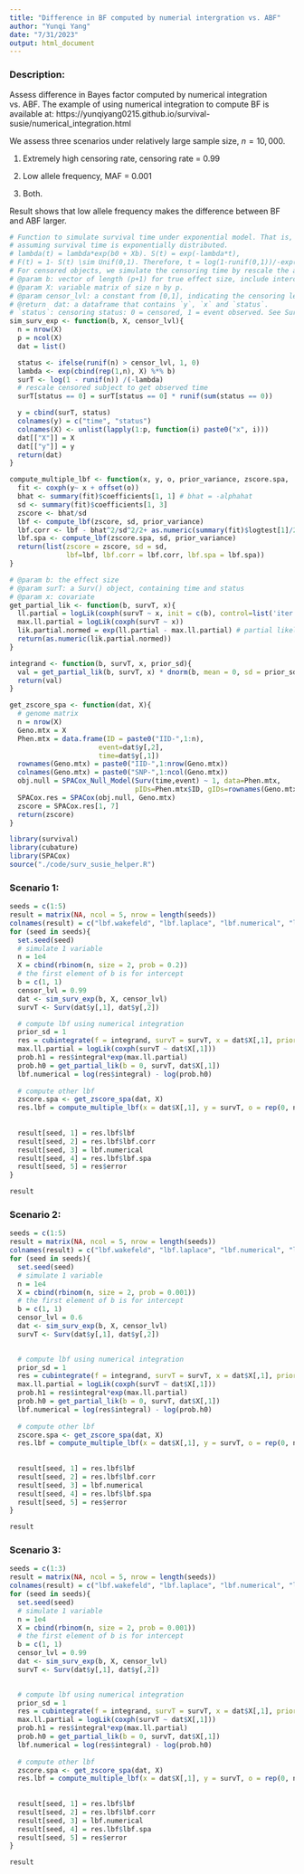 ```yaml
---
title: "Difference in BF computed by numerial intergration vs. ABF"
author: "Yunqi Yang"
date: "7/31/2023"
output: html_document
---
```


### Description: 

Assess difference in Bayes factor computed by numerical integration vs. ABF. The example of using numerical integration to compute BF is available at: https://yunqiyang0215.github.io/survival-susie/numerical_integration.html


We assess three scenarios under relatively large sample size, $n= 10,000$.

1. Extremely high censoring rate, censoring rate = 0.99

2. Low allele frequency, MAF = 0.001

3. Both. 


Result shows that low allele frequency makes the difference between BF and ABF larger. 


```r
# Function to simulate survival time under exponential model. That is,
# assuming survival time is exponentially distributed.
# lambda(t) = lambda*exp(b0 + Xb). S(t) = exp(-lambda*t),
# F(t) = 1- S(t) \sim Unif(0,1). Therefore, t = log(1-runif(0,1))/-exp(b0+Xb).
# For censored objects, we simulate the censoring time by rescale the actual survival time.
# @param b: vector of length (p+1) for true effect size, include intercept.
# @param X: variable matrix of size n by p.
# @param censor_lvl: a constant from [0,1], indicating the censoring level in the data.
# @return  dat: a dataframe that contains `y`, `x` and `status`.
# `status`: censoring status: 0 = censored, 1 = event observed. See Surv() in library(survival)
sim_surv_exp <- function(b, X, censor_lvl){
  n = nrow(X)
  p = ncol(X)
  dat = list()

  status <- ifelse(runif(n) > censor_lvl, 1, 0)
  lambda <- exp(cbind(rep(1,n), X) %*% b)
  surT <- log(1 - runif(n)) /(-lambda)
  # rescale censored subject to get observed time
  surT[status == 0] = surT[status == 0] * runif(sum(status == 0))

  y = cbind(surT, status)
  colnames(y) = c("time", "status")
  colnames(X) <- unlist(lapply(1:p, function(i) paste0("x", i)))
  dat[["X"]] = X
  dat[["y"]] = y
  return(dat)
}

compute_multiple_lbf <- function(x, y, o, prior_variance, zscore.spa, ...){
  fit <- coxph(y~ x + offset(o))
  bhat <- summary(fit)$coefficients[1, 1] # bhat = -alphahat
  sd <- summary(fit)$coefficients[1, 3]
  zscore <- bhat/sd
  lbf <- compute_lbf(zscore, sd, prior_variance)
  lbf.corr <- lbf - bhat^2/sd^2/2+ as.numeric(summary(fit)$logtest[1]/2)
  lbf.spa <- compute_lbf(zscore.spa, sd, prior_variance)
  return(list(zscore = zscore, sd = sd, 
              lbf=lbf, lbf.corr = lbf.corr, lbf.spa = lbf.spa))
}
```

```r
# @param b: the effect size
# @param surT: a Surv() object, containing time and status
# @param x: covariate
get_partial_lik <- function(b, survT, x){
  ll.partial = logLik(coxph(survT ~ x, init = c(b), control=list('iter.max'= 0, timefix=FALSE)))
  max.ll.partial = logLik(coxph(survT ~ x))
  lik.partial.normed = exp(ll.partial - max.ll.partial) # partial likelihood / max(partial likelihood)
  return(as.numeric(lik.partial.normed))
}

integrand <- function(b, survT, x, prior_sd){
  val = get_partial_lik(b, survT, x) * dnorm(b, mean = 0, sd = prior_sd)
  return(val)
}
```

```r
get_zscore_spa <- function(dat, X){
  # genome matrix
  n = nrow(X)
  Geno.mtx = X
  Phen.mtx = data.frame(ID = paste0("IID-",1:n),
                      event=dat$y[,2],
                      time=dat$y[,1])
  rownames(Geno.mtx) = paste0("IID-",1:nrow(Geno.mtx))
  colnames(Geno.mtx) = paste0("SNP-",1:ncol(Geno.mtx))
  obj.null = SPACox_Null_Model(Surv(time,event) ~ 1, data=Phen.mtx, 
                               pIDs=Phen.mtx$ID, gIDs=rownames(Geno.mtx))
  SPACox.res = SPACox(obj.null, Geno.mtx)
  zscore = SPACox.res[1, 7]
  return(zscore)
}
```

```r
library(survival)
library(cubature)
library(SPACox)
source("./code/surv_susie_helper.R")

```


### Scenario 1:
```r
seeds = c(1:5)
result = matrix(NA, ncol = 5, nrow = length(seeds))
colnames(result) = c("lbf.wakefeld", "lbf.laplace", "lbf.numerical", "lbf.spa", "error")
for (seed in seeds){
  set.seed(seed)
  # simulate 1 variable
  n = 1e4
  X = cbind(rbinom(n, size = 2, prob = 0.2))
  # the first element of b is for intercept
  b = c(1, 1)
  censor_lvl = 0.99
  dat <- sim_surv_exp(b, X, censor_lvl)
  survT <- Surv(dat$y[,1], dat$y[,2])

  # compute lbf using numerical integration 
  prior_sd = 1
  res = cubintegrate(f = integrand, survT = survT, x = dat$X[,1], prior_sd = 1, lower = -100, upper = 100, method = "hcubature")
  max.ll.partial = logLik(coxph(survT ~ dat$X[,1]))
  prob.h1 = res$integral*exp(max.ll.partial)
  prob.h0 = get_partial_lik(b = 0, survT, dat$X[,1])
  lbf.numerical = log(res$integral) - log(prob.h0)
  
  # compute other lbf
  zscore.spa <- get_zscore_spa(dat, X)
  res.lbf = compute_multiple_lbf(x = dat$X[,1], y = survT, o = rep(0, n), prior_variance = prior_sd^2, zscore.spa = zscore.spa)
  
  
  result[seed, 1] = res.lbf$lbf
  result[seed, 2] = res.lbf$lbf.corr
  result[seed, 3] = lbf.numerical
  result[seed, 4] = res.lbf$lbf.spa
  result[seed, 5] = res$error
}

```

```r
result
```

### Scenario 2:
```r
seeds = c(1:5)
result = matrix(NA, ncol = 5, nrow = length(seeds))
colnames(result) = c("lbf.wakefeld", "lbf.laplace", "lbf.numerical", "lbf.spa", "error")
for (seed in seeds){
  set.seed(seed)
  # simulate 1 variable
  n = 1e4
  X = cbind(rbinom(n, size = 2, prob = 0.001))
  # the first element of b is for intercept
  b = c(1, 1)
  censor_lvl = 0.6
  dat <- sim_surv_exp(b, X, censor_lvl)
  survT <- Surv(dat$y[,1], dat$y[,2])

  
  # compute lbf using numerical integration 
  prior_sd = 1
  res = cubintegrate(f = integrand, survT = survT, x = dat$X[,1], prior_sd = 1, lower = -100, upper = 100, method = "hcubature")
  max.ll.partial = logLik(coxph(survT ~ dat$X[,1]))
  prob.h1 = res$integral*exp(max.ll.partial)
  prob.h0 = get_partial_lik(b = 0, survT, dat$X[,1])
  lbf.numerical = log(res$integral) - log(prob.h0)
  
  # compute other lbf
  zscore.spa <- get_zscore_spa(dat, X)
  res.lbf = compute_multiple_lbf(x = dat$X[,1], y = survT, o = rep(0, n), prior_variance = prior_sd^2, zscore.spa = zscore.spa)
  
  
  result[seed, 1] = res.lbf$lbf
  result[seed, 2] = res.lbf$lbf.corr
  result[seed, 3] = lbf.numerical
  result[seed, 4] = res.lbf$lbf.spa
  result[seed, 5] = res$error
}

```

```r
result
```


### Scenario 3:
```r
seeds = c(1:3)
result = matrix(NA, ncol = 5, nrow = length(seeds))
colnames(result) = c("lbf.wakefeld", "lbf.laplace", "lbf.numerical", "lbf.spa", "error")
for (seed in seeds){
  set.seed(seed)
  # simulate 1 variable
  n = 1e4
  X = cbind(rbinom(n, size = 2, prob = 0.001))
  # the first element of b is for intercept
  b = c(1, 1)
  censor_lvl = 0.99
  dat <- sim_surv_exp(b, X, censor_lvl)
  survT <- Surv(dat$y[,1], dat$y[,2])

  
  # compute lbf using numerical integration 
  prior_sd = 1
  res = cubintegrate(f = integrand, survT = survT, x = dat$X[,1], prior_sd = 1, lower = -100, upper = 100, method = "hcubature")
  max.ll.partial = logLik(coxph(survT ~ dat$X[,1]))
  prob.h1 = res$integral*exp(max.ll.partial)
  prob.h0 = get_partial_lik(b = 0, survT, dat$X[,1])
  lbf.numerical = log(res$integral) - log(prob.h0)
  
  # compute other lbf
  zscore.spa <- get_zscore_spa(dat, X)
  res.lbf = compute_multiple_lbf(x = dat$X[,1], y = survT, o = rep(0, n), prior_variance = prior_sd^2, zscore.spa = zscore.spa)
  
  
  result[seed, 1] = res.lbf$lbf
  result[seed, 2] = res.lbf$lbf.corr
  result[seed, 3] = lbf.numerical
  result[seed, 4] = res.lbf$lbf.spa
  result[seed, 5] = res$error
}

```

```r
result
```

